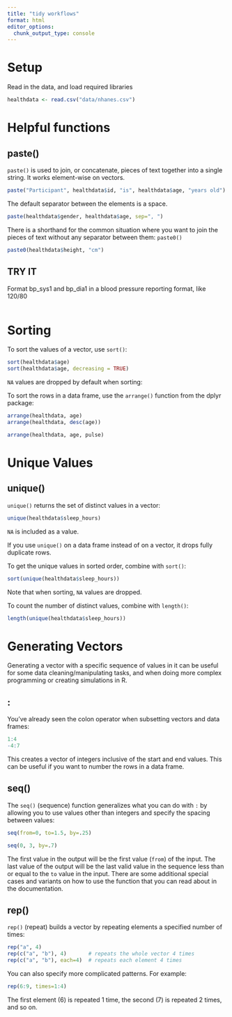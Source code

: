 ```yaml
---
title: "tidy workflows"
format: html
editor_options:
  chunk_output_type: console
---
```


# Setup

Read in the data, and load required libraries

```r
healthdata <- read.csv("data/nhanes.csv")
```

# Helpful functions

## paste()

`paste()` is used to join, or concatenate, pieces of text together into a single string. It works element-wise on vectors.

```r
paste("Participant", healthdata$id, "is", healthdata$age, "years old")
```

The default separator between the elements is a space.

```r
paste(healthdata$gender, healthdata$age, sep=", ")
```

There is a shorthand for the common situation where you want to join the pieces of text without any separator between them: `paste0()`

```r
paste0(healthdata$height, "cm")
```

## TRY IT

Format bp_sys1 and bp_dia1 in a blood pressure reporting format, like 120/80

```r

```

# Sorting

To sort the values of a vector, use `sort()`:

```r
sort(healthdata$age)
sort(healthdata$age, decreasing = TRUE)
```

`NA` values are dropped by default when sorting:

To sort the rows in a data frame, use the `arrange()` function from the dplyr package:

```r
arrange(healthdata, age)
arrange(healthdata, desc(age))

arrange(healthdata, age, pulse)
```

# Unique Values

## unique()

`unique()` returns the set of distinct values in a vector:

```r
unique(healthdata$sleep_hours)
```

`NA` is included as a value.

If you use `unique()` on a data frame instead of on a vector, it drops fully duplicate rows.

To get the unique values in sorted order, combine with `sort()`:

```r
sort(unique(healthdata$sleep_hours))
```

Note that when sorting, `NA` values are dropped.

To count the number of distinct values, combine with `length()`:

```r
length(unique(healthdata$sleep_hours))
```

# Generating Vectors

Generating a vector with a specific sequence of values in it can be useful for some data cleaning/manipulating tasks, and when doing more complex programming or creating simulations in R.

## :

You've already seen the colon operator when subsetting vectors and data frames:

```r
1:4
-4:7
```

This creates a vector of integers inclusive of the start and end values. This can be useful if you want to number the rows in a data frame.

## seq()

The `seq()` (sequence) function generalizes what you can do with `:` by allowing you to use values other than integers and specify the spacing between values:

```r
seq(from=0, to=1.5, by=.25)
```

```r
seq(0, 3, by=.7)
```

The first value in the output will be the first value (`from`) of the input. The last value of the output will be the last valid value in the sequence less than or equal to the `to` value in the input. There are some additional special cases and variants on how to use the function that you can read about in the documentation.

## rep()

`rep()` (repeat) builds a vector by repeating elements a specified number of times:

```r
rep("a", 4)
rep(c("a", "b"), 4)       # repeats the whole vector 4 times
rep(c("a", "b"), each=4)  # repeats each element 4 times
```

You can also specify more complicated patterns. For example:

```r
rep(6:9, times=1:4)
```

The first element (6) is repeated 1 time, the second (7) is repeated 2 times, and so on.

